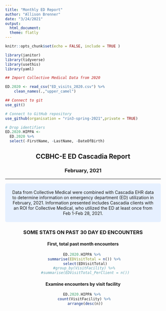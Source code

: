 ```yaml
---
title: "Monthly ED Report"
author: "Allison Brenner"
date: "3/24/2021"
output: 
  html_document:
  theme: flatly
---
```


```r
knitr::opts_chunk$set(echo = FALSE, include = TRUE )
```



```r
library(janitor)
library(tidyverse)
library(usethis)
library(yaml)
```

```r
## Import Collective Medical Data from 2020

ED.2020 <- read_csv("ED_visits_2020.csv") %>% 
    clean_names(.,"upper_camel")

```


```r
## Connect to git
use_git()

# Connect to GitHub repository
use_github(organisation = "rin3-spring-2021",private = TRUE)

```

```r
# Drop identifiers
ED.2020.HIPPA <- 
  ED.2020 %>% 
  select(-FirstName, -LastName, -DateOfBirth)
```

<center>
## **CCBHC-E ED Cascadia Report**
### **February, 2021**

***
<style>
div.blue { background-color:#e6f0ff; border-radius: 5px; padding: 20px;}
</style>
<div class = "blue">

<center>
Data from Collective Medical were combined with Cascadia EHR data to determine information on emergency department (ED) utilization in February, 2021. Information presented includes Cascadia clients with an ROI for Collective Medical, who utilized the ED at least once from Feb 1-Feb 28, 2021.  
</div>



### SOME STATS ON PAST 30 DAY ED ENCOUNTERS

#### First, total past month encounters

```r
ED.2020.HIPPA %>% 
  summarise(EDVisitTotal = n()) %>% 
  select(EDVisitTotal)
  #group_by(VisitFacility) %>% 
  #summarise(EDVisitTotal_PerClient = n())
```
#### Examine encounters by visit facility

```r
ED.2020.HIPPA %>% 
  count(VisitFacility) %>% 
  arrange(desc(n))
```




